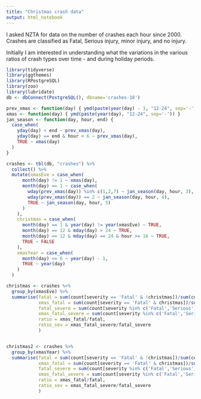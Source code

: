 ```yaml
---
title: "Christmas crash data"
output: html_notebook
---
```


I asked NZTA for data on the number of crashes each hour since 2000. Crashes are
classified as Fatal, Serious injury, minor injury, and no injury.

Initially I am interested in understanding what the variations in the various ratios
of crash types over time - and during holiday periods.

```r
library(tidyverse)
library(ggthemes)
library(RPostgreSQL)
library(zoo)
library(lubridate)
db <- dbConnect(PostgreSQL(), dbname='crashes-18')
```

```r

prev_xmas <- function(day) { ymd(paste(year(day) - 1, "12-24", sep='-'))}
xmas <- function(day) { ymd(paste(year(day), "12-24", sep='-')) }
jan_season <- function(day, hour, end) {
  case_when(
    yday(day) < end ~ prev_xmas(day),
    yday(day) == end & hour < 6 ~ prev_xmas(day),
    TRUE ~ xmas(day)
  )
}

crashes <- tbl(db, "crashes") %>%
  collect() %>%
  mutate(xmasEve = case_when(
      month(day) != 1 ~ xmas(day),
      month(day) == 1 ~ case_when(
        wday(prev_xmas(day)) %in% c(1,2,7) ~ jan_season(day, hour, 3),
        wday(prev_xmas(day)) == 2 ~ jan_season(day, hour, 4),
        TRUE ~ jan_season(day, hour, 5)
      )
    ),
    christmas = case_when(
      month(day) == 1 & year(day) != year(xmasEve) ~ TRUE,
      month(day) == 12 & mday(day) > 24 ~ TRUE,
      month(day) == 12 & mday(day) == 24 & hour >= 16 ~ TRUE,
      TRUE ~ FALSE
    ),
    xmasYear = case_when(
      month(day) <= 6 ~ year(day) - 1,
      TRUE ~ year(day)
    )
  )

christmas <- crashes %>%
  group_by(xmasEve) %>%
  summarise(fatal = sum(count[severity == 'Fatal' & !christmas])/sum(count[!christmas]),
            xmas_fatal = sum(count[severity == 'Fatal' & christmas])/sum(count[christmas]),
            fatal_severe = sum(count[severity %in% c('Fatal','Serious') & !christmas])/sum(count[!christmas]),
            xmas_fatal_severe = sum(count[severity %in% c('Fatal','Serious') & christmas])/sum(count[christmas]),
            ratio = xmas_fatal/fatal,
            ratio_sev = xmas_fatal_severe/fatal_severe
            )


christmas2 <- crashes %>%
  group_by(xmasYear) %>%
  summarise(fatal = sum(count[severity == 'Fatal' & !christmas])/sum(count[!christmas]),
            xmas_fatal = sum(count[severity == 'Fatal' & christmas])/sum(count[christmas]),
            fatal_severe = sum(count[severity %in% c('Fatal','Serious') & !christmas])/sum(count[!christmas]),
            xmas_fatal_severe = sum(count[severity %in% c('Fatal','Serious') & christmas])/sum(count[christmas]),
            ratio = xmas_fatal/fatal,
            ratio_sev = xmas_fatal_severe/fatal_severe
            )
```
